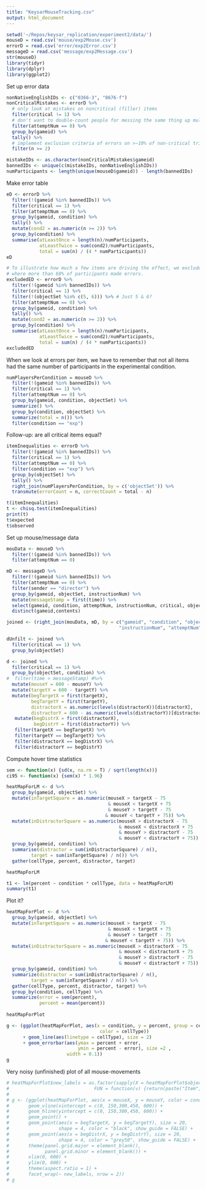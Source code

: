 ```yaml
---
title: "KeysarMouseTracking.csv"
output: html_document
---
```


```r
setwd('~/Repos/keysar_replication/experiment2/data/')
mouseD = read.csv('mouse/exp2Mouse.csv')
errorD = read.csv('error/exp2Error.csv')
messageD = read.csv('message/exp2Message.csv')
str(mouseD)
library(tidyr)
library(dplyr)
library(ggplot2)
```

Set up error data

```r
nonNativeEnglishIDs <- c("0366-3", "8676-f")
nonCriticalMistakes <- errorD %>%
  # only look at mistakes on noncritical (filler) items
  filter(critical != 1) %>%
  # don't want to double-count people for messing the same thing up multiple times
  filter(attemptNum == 0) %>% 
  group_by(gameid) %>%
  tally() %>%
  # implement exclusion criteria of errors on >~10% of non-critical trials
  filter(n >= 2)

mistakeIDs <- as.character(nonCriticalMistakes$gameid)
bannedIDs <- unique(c(mistakeIDs, nonNativeEnglishIDs))
numParticipants <- length(unique(mouseD$gameid)) - length(bannedIDs)
```

Make error table

```r
eD <- errorD %>%
  filter(!(gameid %in% bannedIDs)) %>%
  filter(critical == 1) %>%
  filter(attemptNum == 0) %>%
  group_by(gameid, condition) %>%
  tally() %>%
  mutate(cond2 = as.numeric(n >= 2)) %>%
  group_by(condition) %>%
  summarise(atLeastOnce = length(n)/numParticipants, 
            atLeastTwice = sum(cond2)/numParticipants,
            total = sum(n) / (4 * numParticipants))
eD

# To illustrate how much a few items are driving the effect, we exclude three items 
# where more than 60% of participants made errors.
excludedED <- errorD %>%
  filter(!(gameid %in% bannedIDs)) %>%
  filter(critical == 1) %>%
  filter(!(objectSet %in% c(5, 6))) %>% # Just 5 & 6?
  filter(attemptNum == 0) %>%
  group_by(gameid, condition) %>%
  tally() %>%
  mutate(cond2 = as.numeric(n >= 2)) %>%
  group_by(condition) %>%
  summarise(atLeastOnce = length(n)/numParticipants, 
            atLeastTwice = sum(cond2)/numParticipants,
            total = sum(n) / (4 * numParticipants))
excludedED
```

When we look at errors per item, we have to remember that not all items had the same number of participants in the experimental condition.

```r
numPlayersPerCondition = mouseD %>% 
  filter(!(gameid %in% bannedIDs)) %>% 
  filter(critical == 1) %>% 
  filter(attemptNum == 0) %>% 
  group_by(gameid, condition, objectSet) %>% 
  summarize() %>% 
  group_by(condition, objectSet) %>% 
  summarize(total = n()) %>% 
  filter(condition == "exp")
```

Follow-up: are all critical items equal?

```r
itemInequalities <- errorD %>%
  filter(!(gameid %in% bannedIDs)) %>%
  filter(critical == 1) %>%
  filter(attemptNum == 0) %>%
  filter(condition == "exp") %>%
  group_by(objectSet) %>%
  tally() %>%
  right_join(numPlayersPerCondition, by = c('objectSet')) %>%
  transmute(errorCount = n, correctCount = total - n)

t(itemInequalities)
t <- chisq.test(itemInequalities)
print(t)
t$expected
t$observed
```

Set up mouse/message data

```r

mouData <- mouseD %>%
  filter(!(gameid %in% bannedIDs)) %>%
  filter(attemptNum == 0)

mD <- messageD %>% 
  filter(!(gameid %in% bannedIDs)) %>%
  filter(attemptNum == 0) %>%
  filter(sender == "director") %>%
  group_by(gameid, objectSet, instructionNum) %>%
  mutate(messageStamp = first(time)) %>%
  select(gameid, condition, attemptNum, instructionNum, critical, objectSet,sender,contents,messageStamp) %>%
  distinct(gameid,contents)

joined <- (right_join(mouData, mD, by = c("gameid", "condition", "objectSet", 
                                         "instructionNum", "attemptNum", "critical")))
```

```r
dUnfilt <- joined %>%
  filter(critical == 1) %>%
  group_by(objectSet)

d <- joined %>% 
  filter(critical == 1) %>% 
  group_by(objectSet, condition) %>%
#  filter(time > messageStamp) #%>%
  mutate(mouseY = 600 - mouseY) %>%
  mutate(targetY = 600 - targetY) %>%
  mutate(begTargetX = first(targetX),
         begTargetY = first(targetY),
         distractorX = as.numeric(levels(distractorX))[distractorX],
         distractorY = 600 - as.numeric(levels(distractorY))[distractorY]) %>%
   mutate(begDistrX = first(distractorX),
          begDistrY = first(distractorY)) %>%
   filter(targetX == begTargetX) %>%
   filter(targetY == begTargetY) %>%
   filter(distractorX == begDistrX) %>%
   filter(distractorY == begDistrY) 

```

Compute hover time statistics

```r

sem <- function(x) {sd(x, na.rm = T) / sqrt(length(x))}
ci95 <- function(x) {sem(x) * 1.96}

heatMapForLM <- d %>%
  group_by(gameid, objectSet) %>%
  mutate(inTargetSquare = as.numeric(mouseX > targetX - 75 
                                     & mouseX < targetX + 75
                                     & mouseY > targetY - 75
                                    & mouseY < targetY + 75)) %>%
  mutate(inDistractorSquare = as.numeric(mouseX > distractorX - 75
                                         & mouseX < distractorX + 75
                                         & mouseY > distractorY - 75
                                         & mouseY < distractorY + 75)) %>%
  group_by(gameid, condition) %>%
  summarise(distractor = sum(inDistractorSquare) / n(),
         target = sum(inTargetSquare) / n()) %>%
  gather(cellType, percent, distractor, target) 

heatMapForLM

t1 <- lm(percent ~ condition * cellType, data = heatMapForLM)
summary(t1)
```

Plot it? 

```r
heatMapForPlot <- d %>%
  group_by(gameid, objectSet) %>%
  mutate(inTargetSquare = as.numeric(mouseX > targetX - 75 
                                     & mouseX < targetX + 75
                                     & mouseY > targetY - 75
                                    & mouseY < targetY + 75)) %>%
  mutate(inDistractorSquare = as.numeric(mouseX > distractorX - 75
                                         & mouseX < distractorX + 75
                                         & mouseY > distractorY - 75
                                         & mouseY < distractorY + 75)) %>%
  group_by(gameid, condition) %>%
  summarize(distractor = sum(inDistractorSquare) / n(),
         target = sum(inTargetSquare) / n()) %>%
  gather(cellType, percent, distractor, target) %>%
  group_by(condition, cellType) %>%
  summarize(error = sem(percent),
            percent = mean(percent)) 
  
heatMapForPlot

g <- (ggplot(heatMapForPlot, aes(x = condition, y = percent, group = cellType,
                                  color = cellType)) 
      + geom_line(aes(linetype = cellType), size = 2)
      + geom_errorbar(aes(ymax = percent + error, 
                          ymin = percent - error), size =2 ,
                      width = 0.1))
g
```

Very noisy (unfinished) plot of all mouse-movements

```r
# heatMapForPlot$new_labels = as.factor(sapply(X = heatMapForPlot$objectSet, 
#                               FUN = function(v) {return(paste("Item", v))}))
# 
# g <- (ggplot(heatMapForPlot, aes(x = mouseX, y = mouseY, color = condition)) +
#       geom_vline(xintercept = c(0, 150,300,450, 600)) +
#       geom_hline(yintercept = c(0, 150,300,450, 600)) +
#       geom_point() +
#       geom_point(aes(x = begTargetX, y = begTargetY), size = 20,
#                  shape = 4, color = "black", show_guide = FALSE) +
#       geom_point(aes(x = begDistrX, y = begDistrY), size = 20,
#                  shape = 4, color = "grey50", show_guide = FALSE) + 
#       theme(panel.grid.major = element_blank(), 
#             panel.grid.minor = element_blank()) +
#       xlim(0, 600) +
#       ylim(0, 600) +
#       theme(aspect.ratio = 1) +
#       facet_wrap(~ new_labels, nrow = 2))
# g
```
